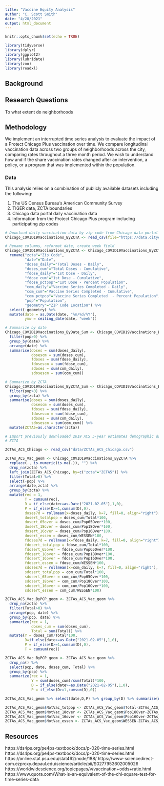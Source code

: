 ```yaml
---
title: "Vaccine Equity Analysis"
author: "C. Scott Smith"
date: "4/20/2021"
output: html_document
---
```


```r
knitr::opts_chunk$set(echo = TRUE)

library(tidyverse)
library(dplyr) 
library(ggplot2)
library(lubridate)
library(zoo)
library(readxl)

```

## Background


## Research Questions

To what extent do neighborhoods 

## Methodology

We implement an interrupted time series analysis to evaluate the impact of a Protect Chicago Plus vaccination over time. We compare longitudinal vaccination data across two groups of neighborhoods across the city, comparing rates throughout a three month period. We wish to understand how and if the share vaccination rates changed after an intervention, a policy, or a program that was implemented within the population.

### Data

This analysis relies on a combination of publicly available datasets including the following:

(1) The US Census Bureau's American Community Survey
(2) TIGER data, ZCTA boundaries
(3) Chicago data portal daily vaccination data
(4) Information from the Protect Chicago Plus program including participating zip codes 


```r

# Download daily vaccination data by zip code from Chicago data portal
Chicago_COVID19Vaccinations_ByZCTA <- read_csv(file="https://data.cityofchicago.org/api/views/553k-3xzc/rows.csv?accessType=DOWNLOAD&bom=true&format=true")

# Rename columns, reformat date, create week field
Chicago_COVID19Vaccinations_ByZCTA <- Chicago_COVID19Vaccinations_ByZCTA %>% 
  rename("zcta"="Zip Code", 
         "date"="Date", 
         "doses_daily"="Total Doses - Daily", 
         "doses_cum"="Total Doses - Cumulative", 
         "fdose_daily"="1st Dose - Daily", 
         "fdose_cum"="1st Dose - Cumulative", 
         "fdose_pctpop"="1st Dose - Percent Population", 
         "com_daily"="Vaccine Series Completed - Daily", 
         "com_cum"="Vaccine Series Completed - Cumulative", 
         "com_pctpop"="Vaccine Series Completed  - Percent Population", 
         "pop"="Population", 
         "geometry"="ZIP Code Location") %>%
  select(-geometry) %>%
  mutate(date = as.Date(date, "%m/%d/%Y"),
         ymw = ceiling_date(date, "week"))

# Summarize by date
Chicago_COVID19Vaccinations_ByDate_Sum <- Chicago_COVID19Vaccinations_ByZCTA %>%
  filter(pop>0) %>% 
  group_by(date) %>% 
  arrange(date) %>% 
  summarise(doses = sum(doses_daily), 
            dosescm = sum(doses_cum), 
            fdoses = sum(fdose_daily),
            fdosescm = sum(fdose_cum), 
            sdoses = sum(com_daily), 
            sdosescm = sum(com_cum))

# Summarize by ZCTA
Chicago_COVID19Vaccinations_ByZCTA_Sum <- Chicago_COVID19Vaccinations_ByZCTA %>%
  filter(pop>0) %>% 
  group_by(zcta) %>% 
  summarise(doses = sum(doses_daily), 
            dosescm = sum(doses_cum), 
            fdoses = sum(fdose_daily),
            fdosescm = sum(fdose_cum), 
            sdoses = sum(com_daily), 
            sdosescm = sum(com_cum)) %>%
  mutate(ZCTA5=as.character(zcta))

```


```r

# Import previously downloaded 2019 ACS 5-year estimates demographic data by
# ZCTA

ZCTAs_ACS_Chicago <- read_csv("data/ZCTAs_ACS_Chicago.csv")

ZCTAs_ACS_Vac_geom <- Chicago_COVID19Vaccinations_ByZCTA %>%
  replace(., is.numeric(is.na(.)), "") %>%
  drop_na(zcta) %>%
  left_join(ZCTAs_ACS_Chicago, by=c("zcta"="ZCTA5")) %>%
  filter(Total>0) %>%
  select(-pop) %>%
  arrange(date,zcta) %>%
  group_by(zcta) %>%
  mutate(rec = 1,
         T = cumsum(rec),
         D = if_else(date>=as.Date("2021-02-05"),1,0),
         P = if_else(D>=1,cumsum(D),0),
         doses7d = rollmean(x=doses_daily, k=7, fill=0, align="right"), 
         dosert_totalpop = doses_cum/Total*100,
         dosert_65over = doses_cum/Pop65Over*100,
         dosert_18over = doses_cum/Pop18Over*100,
         dosert_16over = doses_cum/Pop16Over*100,
         dosert_essen = doses_cum/WESSEN*100,
         fdoses7d = rollmean(x=fdose_daily, k=7, fill=0, align="right"), 
         fdosert_totalpop = fdose_cum/Total*100,
         fdosert_65over = fdose_cum/Pop65Over*100,
         fdosert_18over = fdose_cum/Pop18Over*100,
         fdosert_16over = fdose_cum/Pop16Over*100,
         fdosert_essen = fdose_cum/WESSEN*100,
         sdoses7d = rollmean(x=com_daily, k=7, fill=0, align="right"), 
         sdosert_totalpop = com_cum/Total*100,
         sdosert_65over = com_cum/Pop65Over*100,
         sdosert_18over = com_cum/Pop18Over*100,
         sdosert_16over = com_cum/Pop16Over*100,
         sdosert_essen = com_cum/WESSEN*100)

ZCTAs_ACS_Vac_ByPCP_geom <- ZCTAs_ACS_Vac_geom %>%
  drop_na(zcta) %>%
  filter(Total>0) %>%
  arrange(pcp, date) %>%
  group_by(pcp, date) %>%
  summarize(rec = 1, 
            doses_cum = sum(doses_cum),
            Total = sum(Total)) %>%
  mutate(Y = doses_cum/Total*100, 
         D=if_else(date>=as.Date("2021-02-05"),1,0),
         P = if_else(D>=1,cumsum(D),0),
         T = cumsum(rec))

ZCTAs_ACS_Vac_ByPCP_geom <- ZCTAs_ACS_Vac_geom %>%
  drop_na() %>%
  select(pcp, date, doses_cum, Total) %>%
  group_by(pcp) %>%
  summarize(rec = 1,
            Y = sum(doses_cum)/sum(Total)*100,
            D = if_else(date>=as.Date("2021-02-05"),1,0),
            P = if_else(D>=1,cumsum(D),0))

ZCTAs_ACS_Vac_geom %>% select(date,D,P) %>% group_by(D) %>% summarise(n())

ZCTAs_ACS_Vac_geom$NotVac_totpop <- ZCTAs_ACS_Vac_geom$Total-ZCTAs_ACS_Vac_geom$fdose_cum
ZCTAs_ACS_Vac_geom$NotVac_18over <- ZCTAs_ACS_Vac_geom$Pop18Over-ZCTAs_ACS_Vac_geom$fdose_cum
ZCTAs_ACS_Vac_geom$NotVac_16over <- ZCTAs_ACS_Vac_geom$Pop16Over-ZCTAs_ACS_Vac_geom$fdose_cum
ZCTAs_ACS_Vac_geom$NotVac_essen <- ZCTAs_ACS_Vac_geom$WESSEN-ZCTAs_ACS_Vac_geom$fdose_cum

```

## Resources

https://ds4ps.org/pe4ps-textbook/docs/p-020-time-series.html
https://ds4ps.org/pe4ps-textbook/docs/p-020-time-series.html
https://online.stat.psu.edu/stat462/node/188/
https://www-sciencedirect-com.ezproxy.depaul.edu/science/article/pii/S0277953602005026
https://worldwidescience.org/topicpages/v/vaccination+odds+ratio.html
https://www.quora.com/What-is-an-equivalent-of-the-chi-square-test-for-time-series-data

